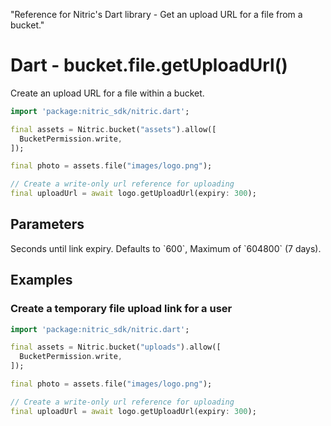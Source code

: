   "Reference for Nitric's Dart library - Get an upload URL for a file from a bucket."

# Dart - bucket.file.getUploadUrl()

Create an upload URL for a file within a bucket.

```dart
import 'package:nitric_sdk/nitric.dart';

final assets = Nitric.bucket("assets").allow([
  BucketPermission.write,
]);

final photo = assets.file("images/logo.png");

// Create a write-only url reference for uploading
final uploadUrl = await logo.getUploadUrl(expiry: 300);
```

## Parameters

<Properties>
  <Property name="expiry" optional type="int">
    Seconds until link expiry. Defaults to `600`, Maximum of `604800` (7 days).
  </Property>
</Properties>

## Examples

### Create a temporary file upload link for a user

```dart
import 'package:nitric_sdk/nitric.dart';

final assets = Nitric.bucket("uploads").allow([
  BucketPermission.write,
]);

final photo = assets.file("images/logo.png");

// Create a write-only url reference for uploading
final uploadUrl = await logo.getUploadUrl(expiry: 300);
```
